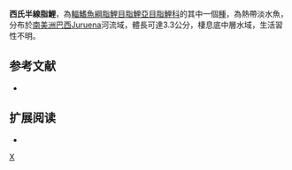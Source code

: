 {{Speciesbox 
| taxon = Hemigrammus silimoni
| status = NE
| status_system = IUCN3.1
| authority =  [[Britski|Britski]] & [[Lima|Lima]], 2008
| synonyms = 
}}
'''西氏半線脂鯉'''，為[[輻鰭魚綱|輻鰭魚綱]][[脂鯉目|脂鯉目]][[脂鯉亞目|脂鯉亞目]][[脂鯉科|脂鯉科]]的其中一個[[種|種]]，為熱帶淡水魚，分布於[[南美洲|南美洲]][[巴西|巴西]]Juruena河流域，體長可達3.3公分，棲息底中層水域，生活習性不明。

==参考文献==
{{refbegin}}
*{{FishBase_species|genus=Hemigrammus|species=silimoni |year=2013|month=12}}
{{refend}}

== 扩展阅读 ==
{{refbegin}}
*{{wikispecies-inline|Hemigrammus silimoni |西氏半線脂鯉}}
{{refend}}
{{Taxonbar|from=Q5942724}}

[[Category:半線脂鯉屬|X]]


{{魚類小作品}}